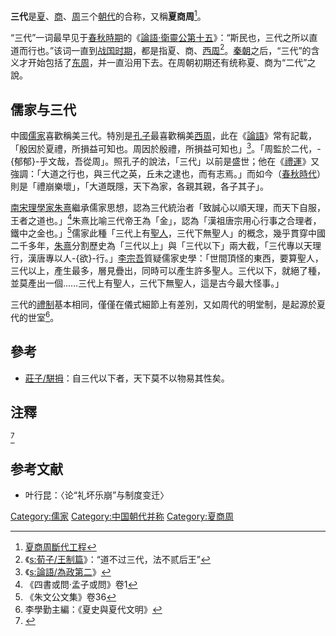 '''三代'''是[[夏朝|夏]]、[[商朝|商]]、[[周朝|周]]三个[[朝代|朝代]]的合称，又稱'''夏商周'''<ref>[[夏商周斷代工程|夏商周斷代工程]]</ref>。

“三代”一词最早见于[[春秋時期|春秋時期]]的《[[s:論語/衛靈公第十五|論語·衛靈公第十五]]》：“斯民也，三代之所以直道而行也。”该词一直到[[战国时期|战国时期]]，都是指夏、商、[[西周|西周]]{{r|徐俊|page=37}}<ref>《[[s:荀子/王制篇|s:荀子/王制篇]]》：“道不过三代，法不贰后王”</ref>。[[秦朝|秦朝]]之后，“三代”的含义才开始包括了[[东周|东周]]，并一直沿用下去{{r|徐俊|page=37}}。在周朝初期还有统称夏、商为“二代”之說。

== 儒家与三代 ==
中國[[儒家|儒家]]喜歡稱美三代。特別是[[孔子|孔子]]最喜歡稱美[[西周|西周]]，此在《[[論語|論語]]》常有記載，「殷因於夏禮，所損益可知也。周因於殷禮，所損益可知也」<ref>《[[s:論語/為政第二|s:論語/為政第二]]》</ref>。「周監於二代，-{郁郁}-乎文哉，吾從周」。照孔子的說法，「三代」以前是盛世；他在《[[禮運|禮運]]》又強調：「大道之行也，與三代之英，丘未之逮也，而有志焉。」而如今（[[春秋時代|春秋時代]]）則是「禮崩樂壞」，「大道既隱，天下為家，各親其親，各子其子」。

[[南宋|南宋]][[理學家|理學家]][[朱熹|朱熹]]繼承儒家思想，認為三代統治者「致誠心以順天理，而天下自服，王者之道也。」<ref>《四書或問·孟子或問》卷1</ref>朱熹比喻三代帝王為「金」，認為「漢祖唐宗用心行事之合理者，鐵中之金也。」<ref>《朱文公文集》卷36</ref>儒家此種「三代上有[[聖人|聖人]]，三代下無聖人」的概念，幾乎貫穿中國二千多年，[[朱熹|朱熹]]分割歷史為「三代以上」與「三代以下」兩大截，「三代專以天理行，漢唐專以人-{欲}-行。」[[李宗吾|李宗吾]]質疑儒家史學：「世間頂怪的東西，要算聖人，三代以上，產生最多，層見疊出，同時可以產生許多聖人。三代以下，就絕了種，並莫產出一個……三代上有聖人，三代下無聖人，這是古今最大怪事。」

三代的[[禮制|禮制]]基本相同，僅僅在儀式細節上有差別，又如周代的明堂制，是起源於夏代的世室<ref>李學勤主編：《夏史與夏代文明》</ref>。

== 參考 ==
* [[s:莊子/駢拇|莊子/駢拇]]：自三代以下者，天下莫不以物易其性矣。

== 注釋 ==
{{wikisource|史記/卷013|史记·卷十三:三代世表}}
<div class="references-small">
<references>
<ref name="徐俊">{{cite book zh| author = 徐俊 | title = 中国古代王朝和政权名号探源 | publisher = 华中师范大学出版社 | date = 2000年11月 | location = 湖北武昌 | pages = 1 | url = | doi = | id = | isbn = 7-5622-2277-0 }}</ref>
</references>
</div>

==参考文献==
* 叶行昆：〈论“礼坏乐崩”与制度变迁〉

[[Category:儒家|Category:儒家]]
[[Category:中国朝代并称|Category:中国朝代并称]]
[[Category:夏商周|Category:夏商周]]